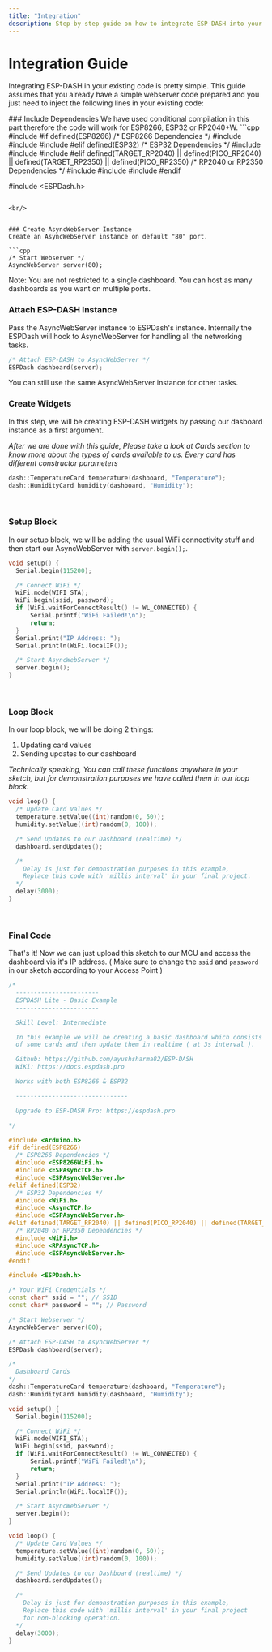 ```yaml
---
title: "Integration"
description: Step-by-step guide on how to integrate ESP-DASH into your existing webserver code quickly and easily.
---
```



# Integration Guide

Integrating ESP-DASH in your existing code is pretty simple. This guide assumes that you already have a simple webserver code prepared and you just need to inject the following lines in your existing code:

<Steps>
### Include Dependencies
We have used conditional compilation in this part therefore the code will work for ESP8266, ESP32 or RP2040+W.
```cpp
#include <Arduino.h>
#if defined(ESP8266)
  /* ESP8266 Dependencies */
  #include <ESP8266WiFi.h>
  #include <ESPAsyncTCP.h>
  #include <ESPAsyncWebServer.h>
#elif defined(ESP32)
  /* ESP32 Dependencies */
  #include <WiFi.h>
  #include <AsyncTCP.h>
  #include <ESPAsyncWebServer.h>
#elif defined(TARGET_RP2040) || defined(PICO_RP2040) || defined(TARGET_RP2350) || defined(PICO_RP2350)
  /* RP2040 or RP2350 Dependencies */
  #include <WiFi.h>
  #include <RPAsyncTCP.h>
  #include <ESPAsyncWebServer.h>
#endif

#include <ESPDash.h>
```

<br/>


### Create AsyncWebServer Instance
Create an AsyncWebServer instance on default "80" port.

```cpp
/* Start Webserver */
AsyncWebServer server(80);
```

<Callout type="info">
Note: You are not restricted to a single dashboard. You can host as many dashboards as you want on multiple ports.
</Callout> 

<br/>

### Attach ESP-DASH Instance
Pass the AsyncWebServer instance to ESPDash's instance. Internally the ESPDash will hook to AsyncWebServer for handling all the networking tasks.


```cpp
/* Attach ESP-DASH to AsyncWebServer */
ESPDash dashboard(server); 
```

<Callout type="info">
You can still use the same AsyncWebServer instance for other tasks.
</Callout> 

<br/>

### Create Widgets
In this step, we will be creating ESP-DASH widgets by passing our dasboard instance as a first argument.

*After we are done with this guide, Please take a look at Cards section to know more about the types of cards available to us. Every card has different constructor parameters*

```cpp
dash::TemperatureCard temperature(dashboard, "Temperature");
dash::HumidityCard humidity(dashboard, "Humidity");
```

<br/>

### Setup Block
In our setup block, we will be adding the usual WiFi connectivity stuff and then start our AsyncWebServer with `server.begin();`.
```cpp
void setup() {
  Serial.begin(115200);

  /* Connect WiFi */
  WiFi.mode(WIFI_STA);
  WiFi.begin(ssid, password);
  if (WiFi.waitForConnectResult() != WL_CONNECTED) {
      Serial.printf("WiFi Failed!\n");
      return;
  }
  Serial.print("IP Address: ");
  Serial.println(WiFi.localIP());

  /* Start AsyncWebServer */
  server.begin();
}
```

<br/>

### Loop Block
In our loop block, we will be doing 2 things:
1. Updating card values
2. Sending updates to our dashboard

*Technically speaking, You can call these functions anywhere in your sketch, but for demonstration purposes we have called them in our loop block.*

```cpp
void loop() {
  /* Update Card Values */
  temperature.setValue((int)random(0, 50));
  humidity.setValue((int)random(0, 100));

  /* Send Updates to our Dashboard (realtime) */
  dashboard.sendUpdates();

  /* 
    Delay is just for demonstration purposes in this example,
    Replace this code with 'millis interval' in your final project.
  */
  delay(3000);
}
```

<br/>

### Final Code
That's it! Now we can just upload this sketch to our MCU and access the dashboard via it's IP address. ( Make sure to change the `ssid` and `password` in our sketch according to your Access Point )

```cpp
/*
  -----------------------
  ESPDASH Lite - Basic Example
  -----------------------

  Skill Level: Intermediate

  In this example we will be creating a basic dashboard which consists 
  of some cards and then update them in realtime ( at 3s interval ).

  Github: https://github.com/ayushsharma82/ESP-DASH
  WiKi: https://docs.espdash.pro

  Works with both ESP8266 & ESP32

  -------------------------------

  Upgrade to ESP-DASH Pro: https://espdash.pro

*/

#include <Arduino.h>
#if defined(ESP8266)
  /* ESP8266 Dependencies */
  #include <ESP8266WiFi.h>
  #include <ESPAsyncTCP.h>
  #include <ESPAsyncWebServer.h>
#elif defined(ESP32)
  /* ESP32 Dependencies */
  #include <WiFi.h>
  #include <AsyncTCP.h>
  #include <ESPAsyncWebServer.h>
#elif defined(TARGET_RP2040) || defined(PICO_RP2040) || defined(TARGET_RP2350) || defined(PICO_RP2350)
  /* RP2040 or RP2350 Dependencies */
  #include <WiFi.h>
  #include <RPAsyncTCP.h>
  #include <ESPAsyncWebServer.h>
#endif

#include <ESPDash.h>

/* Your WiFi Credentials */
const char* ssid = ""; // SSID
const char* password = ""; // Password

/* Start Webserver */
AsyncWebServer server(80);

/* Attach ESP-DASH to AsyncWebServer */
ESPDash dashboard(server); 

/* 
  Dashboard Cards 
*/
dash::TemperatureCard temperature(dashboard, "Temperature");
dash::HumidityCard humidity(dashboard, "Humidity");

void setup() {
  Serial.begin(115200);

  /* Connect WiFi */
  WiFi.mode(WIFI_STA);
  WiFi.begin(ssid, password);
  if (WiFi.waitForConnectResult() != WL_CONNECTED) {
      Serial.printf("WiFi Failed!\n");
      return;
  }
  Serial.print("IP Address: ");
  Serial.println(WiFi.localIP());

  /* Start AsyncWebServer */
  server.begin();
}

void loop() {
  /* Update Card Values */
  temperature.setValue((int)random(0, 50));
  humidity.setValue((int)random(0, 100));

  /* Send Updates to our Dashboard (realtime) */
  dashboard.sendUpdates();

  /* 
    Delay is just for demonstration purposes in this example,
    Replace this code with 'millis interval' in your final project
    for non-blocking operation.
  */
  delay(3000);
}
```

</Steps>